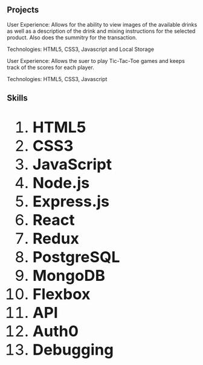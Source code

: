 
## Projects
<ProjectCard title="POS Bar Application" link="https://jhmccandless.github.io/front-end-project/index.html" bg="linear-gradient(to right, #D4145A 0%, #FBB03B 100%)">
User Experience:  Allows for the ability to view images of the available drinks as well as a description of the drink and mixing instructions for the selected product.  Also does the summitry for the transaction.

Technologies:  HTML5, CSS3, Javascript and Local Storage
</ProjectCard>


<ProjectCard title="TicTacToe Game" link="https://tictactoe.juliomoreno.page/" bg="linear-gradient(to right, #D4145A 0%, #FBB03B 100%)">
User Experience:  Allows the suer to play Tic-Tac-Toe games and keeps track of the scores for each player.

Technologies:  HTML5, CSS3, Javascript
</ProjectCard>

## Skills

<ol style="font-size:40px">
<li><b>HTML5</b></li>
<li><b>CSS3</b></li>
<li><b>JavaScript</b></li>
<li><b>Node.js</b></li>
<li><b>Express.js</b></li>
<li><b>React</b></li>
<li><b>Redux</b></li>
<li><b>PostgreSQL</b></li>
<li><b>MongoDB</b></li>
<li><b>Flexbox</b></li>
<li><b>API</b></li>
<li><b>Auth0</b></li>
<li><b>Debugging</b></li>
</ol>




